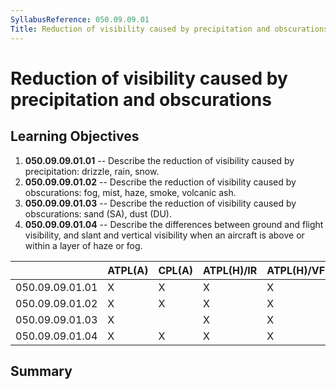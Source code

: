 ```yaml
---
SyllabusReference: 050.09.09.01
Title: Reduction of visibility caused by precipitation and obscurations
---
```


# Reduction of visibility caused by precipitation and obscurations

## Learning Objectives

1.  **050.09.09.01.01** -- Describe the reduction of visibility caused by
    precipitation: drizzle, rain, snow.
2.  **050.09.09.01.02** -- Describe the reduction of visibility caused by
    obscurations: fog, mist, haze, smoke, volcanic ash.
3.  **050.09.09.01.03** -- Describe the reduction of visibility caused by
    obscurations: sand (SA), dust (DU).
4.  **050.09.09.01.04** -- Describe the differences between ground and flight
    visibility, and slant and vertical visibility when an aircraft is above or
    within a layer of haze or fog.

|                 | ATPL(A) | CPL(A) | ATPL(H)/IR | ATPL(H)/VFR | CPL(H) | IR  | CBIR(A) |
| --------------- | ------- | ------ | ---------- | ----------- | ------ | --- | ------- |
| 050.09.09.01.01 | X       | X      | X          | X           | X      | X   | X       |
| 050.09.09.01.02 | X       | X      | X          | X           | X      | X   | X       |
| 050.09.09.01.03 | X       |        | X          | X           |        |     |         |
| 050.09.09.01.04 | X       | X      | X          | X           | X      | X   | X       |

## Summary
